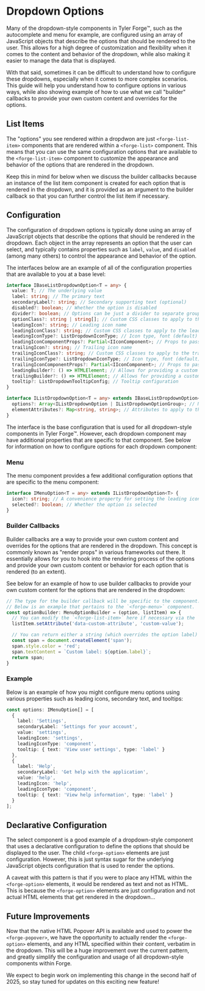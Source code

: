 
<Meta title="FAQ/Dropdown Options" />

# Dropdown Options

Many of the dropdown-style components in Tyler Forge™, such as the autocomplete and menu for example, are configured using an array of JavaScript objects that
describe the options that should be rendered to the user. This allows for a high degree of customization and flexibility when it comes to the content and
behavior of the dropdown, while also making it easier to manage the data that is displayed.

With that said, sometimes it can be difficult to understand how to configure these dropdowns, especially when it comes to more complex scenarios. This guide
will help you understand how to configure options in various ways, while also showing example of how to use what we call "builder" callbacks to provide
your own custom content and overrides for the options.

## List Items

The "options" you see rendered within a dropdwon are just `<forge-list-item>` components that are rendered within a `<forge-list>` component. This means that
you can use the same configuration options that are available to the `<forge-list-item>` component to customize the appearance and behavior of the options
that are rendered in the dropdown.

Keep this in mind for below when we discuss the builder callbacks because an instance of the list item component is created for each option that is rendered in the
dropdown, and it is provided as an argument to the builder callback so that you can further control the list item if necessary.

## Configuration

The configuration of dropdown options is typically done using an array of JavaScript objects that describe the options that should be rendered in the dropdown.
Each object in the array represents an option that the user can select, and typically contains properties such as `label`, `value`, and `disabled` (among many others)
to control the appearance and behavior of the option.

The interfaces below are an example of all of the configuration properties that are available to you at a base level:

```typescript
interface IBaseListDropdownOption<T = any> {
  value: T; // The underlying value
  label: string; // The primary text
  secondaryLabel?: string; // Secondary supporting text (optional)
  disabled?: boolean; // Whether the option is disabled
  divider?: boolean; // Options can be just a divider to separate groups of options
  optionClass?: string | string[]; // Custom CSS classes to apply to the option
  leadingIcon?: string; // Leading icon name
  leadingIconClass?: string; // Custom CSS classes to apply to the leading icon
  leadingIconType?: ListDropdownIconType; // Icon type, font (default) or component (renders a <forge-icon>).
  leadingIconComponentProps?: Partial<IIconComponent>; // Props to pass to the leading icon component (only pertains when the leading icon type is "component")
  trailingIcon?: string; // Trailing icon name
  trailingIconClass?: string; // Custom CSS classes to apply to the trailing icon
  trailingIconType?: ListDropdownIconType; // Icon type, font (default) or component (renders a <forge-icon>).
  trailingIconComponentProps?: Partial<IIconComponent>; // Props to pass to the trailing icon component (only pertains when the trailing icon type is "component")
  leadingBuilder?: () => HTMLElement; // Allows for providing a custom content in the leading area of the option
  trailingBuilder?: () => HTMLElement; // Allows for providing a custom content in the trailing area of the option
  tooltip?: ListDropdownTooltipConfig; // Tooltip configuration
}

interface IListDropdownOption<T = any> extends IBaseListDropdownOption<T> {
  options?: Array<IListDropdownOption | IListDropdownOptionGroup>; // Nested options (can be a flat list of options or a group of options with header labels)
  elementAttributes?: Map<string, string>; // Attributes to apply to the option (<forge-list-item>)
}
```

The interface is the base configuration that is used for all dropdown-style components in Tyler Forge™. However, each dropdown component may have additional
properties that are specific to that component. See below for information on how to configure options for each dropdown component:

### Menu

The menu component provides a few additional configuration options that are specific to the menu component:

```typescript
interface IMenuOption<T = any> extends IListDropdownOption<T> {
  icon?: string; // A convenience property for setting the leading icon
  selected?: boolean; // Whether the option is selected
}
```

### Builder Callbacks

Builder callbacks are a way to provide your own custom content and overrides for the options that are rendered in the dropdown. This concept is commonly known
as "render props" in various frameworks out there. It essentially allows for you to hook into the rendering process of the options and provide your own custom
content or behavior for each option that is rendered (to an extent).

See below for an example of how to use builder callbacks to provide your own custom content for the options that are rendered in the dropdown:

```typescript
// The type for the builder callback will be specific to the component.
// Below is an example that pertains to the `<forge-menu>` component.
const optionBuilder: MenuOptionBuilder = (option, listItem) => {
  // You can modify the `<forge-list-item>` here if necessary via the `listItem` argument
  listItem.setAttribute('data-custom-attribute', 'custom-value');

  // You can return either a string (which overrides the option label) or an HTML element
  const span = document.createElement('span');
  span.style.color = 'red';
  span.textContent = `Custom label: ${option.label}`;
  return span;
}
```

### Example

Below is an example of how you might configure menu options using various properties such as leading icons, secondary text, and tooltips:

```typescript
const options: IMenuOption[] = [
  {
    label: 'Settings',
    secondaryLabel: 'Settings for your account',
    value: 'settings',
    leadingIcon: 'settings',
    leadingIconType: 'component',
    tooltip: { text: 'View user settings', type: 'label' }
  },
  {
    label: 'Help',
    secondaryLabel: 'Get help with the application',
    value: 'help',
    leadingIcon: 'help',
    leadingIconType: 'component',
    tooltip: { text: 'View help information', type: 'label' }
  }
];
```

## Declarative Configuration

The select component is a good example of a dropdown-style component that uses a declarative configuration to define the options that should be displayed to the user.
The child `<forge-option>` elements are just configuration. However, this is just syntax sugar for the underlying JavaScript objects configuration that is used to
render the options.

A caveat with this pattern is that if you were to place any HTML within the `<forge-option>` elements, it would be rendered as text and not as HTML. This is because
the `<forge-option>` elements are just configuration and not actual HTML elements that get rendered in the dropdown...

## Future Improvements

Now that the native HTML Popover API is available and used to power the `<forge-popover>`, we have the opportunity to actually render the `<forge-option>` elements, and
any HTML specified within their content, verbatim in the dropdown. This will be a huge improvement over the current pattern, and greatly simplify the configuration
and usage of all dropdown-style components within Forge.

We expect to begin work on implementing this change in the second half of 2025, so stay tuned for updates on this exciting new feature!
